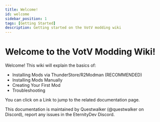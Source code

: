 ```yaml
---
title: Welcome!
id: welcome
sidebar_position: 1
tags: [Getting Started]
description: Getting started on the VotV modding wiki
---
```


# Welcome to the VotV Modding Wiki!

Welcome! This wiki will explain the basics of:

- Installing Mods via ThunderStore/R2Modman (RECOMMENDED)
- Installing Mods Manually
- Creating Your First Mod
- Troubleshooting

You can click on a Link to jump to the related documentation page.

This documentation is maintained by Questwalker (@questwalker on Discord), report any issues in the EternityDev Discord.
